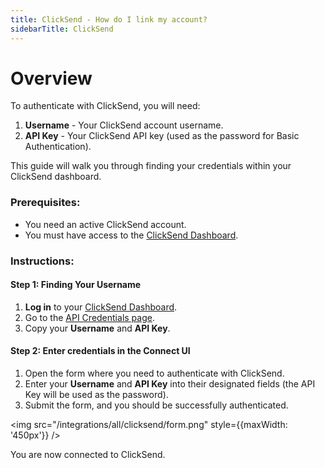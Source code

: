 ```yaml
---
title: ClickSend - How do I link my account?
sidebarTitle: ClickSend
---
```


# Overview

To authenticate with ClickSend, you will need:
1. **Username** - Your ClickSend account username.
2. **API Key** - Your ClickSend API key (used as the password for Basic Authentication).

This guide will walk you through finding your credentials within your ClickSend dashboard.

### Prerequisites:

- You need an active ClickSend account.
- You must have access to the [ClickSend Dashboard](https://dashboard.clicksend.com/).

### Instructions:

#### Step 1: Finding Your Username
1. **Log in** to your [ClickSend Dashboard](https://dashboard.clicksend.com/).
2. Go to the [API Credentials page](https://dashboard.clicksend.com/account/subaccounts).
3. Copy your **Username** and **API Key**.

#### Step 2: Enter credentials in the Connect UI
1. Open the form where you need to authenticate with ClickSend.
2. Enter your **Username** and **API Key** into their designated fields (the API Key will be used as the password).
3. Submit the form, and you should be successfully authenticated.

<img src="/integrations/all/clicksend/form.png" style={{maxWidth: '450px'}} />

You are now connected to ClickSend.
